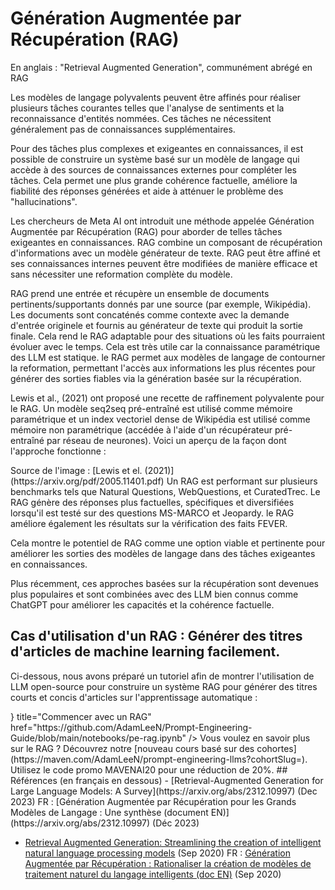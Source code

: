 # Génération Augmentée par Récupération (RAG)

En anglais : "Retrieval Augmented Generation", communément abrégé en RAG



Les modèles de langage polyvalents peuvent être affinés pour réaliser plusieurs tâches courantes telles que l'analyse de sentiments et la reconnaissance d'entités nommées. Ces tâches ne nécessitent généralement pas de connaissances supplémentaires.

Pour des tâches plus complexes et exigeantes en connaissances, il est possible de construire un système basé sur un modèle de langage qui accède à des sources de connaissances externes pour compléter les tâches. Cela permet une plus grande cohérence factuelle, améliore la fiabilité des réponses générées et aide à atténuer le problème des "hallucinations".

Les chercheurs de Meta AI ont introduit une méthode appelée Génération Augmentée par Récupération (RAG) pour aborder de telles tâches exigeantes en connaissances. RAG combine un composant de récupération d'informations avec un modèle générateur de texte. RAG peut être affiné et ses connaissances internes peuvent être modifiées de manière efficace et sans nécessiter une reformation complète du modèle.

RAG prend une entrée et récupère un ensemble de documents pertinents/supportants donnés par une source (par exemple, Wikipédia). Les documents sont concaténés comme contexte avec la demande d'entrée originele et fournis au générateur de texte qui produit la sortie finale. Cela rend le RAG adaptable pour des situations où les faits pourraient évoluer avec le temps. Cela est très utile car la connaissance paramétrique des LLM est statique. le RAG permet aux modèles de langage de contourner la reformation, permettant l'accès aux informations les plus récentes pour générer des sorties fiables via la génération basée sur la récupération.

Lewis et al., (2021) ont proposé une recette de raffinement polyvalente pour le RAG. Un modèle seq2seq pré-entraîné est utilisé comme mémoire paramétrique et un index vectoriel dense de Wikipédia est utilisé comme mémoire non paramétrique (accédée à l'aide d'un récupérateur pré-entraîné par réseau de neurones). Voici un aperçu de la façon dont l'approche fonctionne :

<Screenshot src={RAG} alt="RAG" />
Source de l'image : [Lewis et el. (2021)](https://arxiv.org/pdf/2005.11401.pdf)
Un RAG est performant sur plusieurs benchmarks tels que Natural Questions, WebQuestions, et CuratedTrec. Le RAG génère des réponses plus factuelles, spécifiques et diversifiées lorsqu'il est testé sur des questions MS-MARCO et Jeopardy. le RAG améliore également les résultats sur la vérification des faits FEVER.

Cela montre le potentiel de RAG comme une option viable et pertinente pour améliorer les sorties des modèles de langage dans des tâches exigeantes en connaissances.

Plus récemment, ces approches basées sur la récupération sont devenues plus populaires et sont combinées avec des LLM bien connus comme ChatGPT pour améliorer les capacités et la cohérence factuelle.

## Cas d'utilisation d'un RAG : Générer des titres d'articles de machine learning facilement.
Ci-dessous, nous avons préparé un tutoriel afin de montrer l'utilisation de LLM open-source pour construire un système RAG pour générer des titres courts et concis d'articles sur l'apprentissage automatique :

<Cards>
    <Card
    icon={<CodeIcon />}
    title="Commencer avec un RAG"
    href="https://github.com/AdamLeeN/Prompt-Engineering-Guide/blob/main/notebooks/pe-rag.ipynb"
    />
</Cards>
<Callout type= "info" emoji="🎓">
  Vous voulez en savoir plus sur le RAG ? Découvrez notre [nouveau cours basé sur des cohortes](https://maven.com/AdamLeeN/prompt-engineering-llms?cohortSlug=). Utilisez le code promo MAVENAI20 pour une réduction de 20%.
</Callout>
## Références
(en français en dessous)
- [Retrieval-Augmented Generation for Large Language Models: A Survey](https://arxiv.org/abs/2312.10997) (Dec 2023)
FR : [Génération Augmentée par Récupération pour les Grands Modèles de Langage : Une synthèse (document EN)](https://arxiv.org/abs/2312.10997) (Déc 2023)

- [Retrieval Augmented Generation: Streamlining the creation of intelligent natural language processing models](https://ai.meta.com/blog/retrieval-augmented-generation-streamlining-the-creation-of-intelligent-natural-language-processing-models/) (Sep 2020)
FR : [Génération Augmentée par Récupération : Rationaliser la création de modèles de traitement naturel du langage intelligents (doc EN)](https://ai.meta.com/blog/retrieval-augmented-generation-streamlining-the-creation-of-intelligent-natural-language-processing-models/) (Sep 2020)
